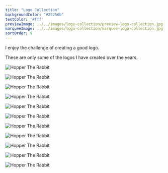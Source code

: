 ```yaml
---
title: "Logo Collection"
backgroundColor: "#25256b"
textColor: '#fff'
previewImage: ../../images/logo-collection/preview-logo-collection.jpg
marqueeImage: ../../images/logo-collection/marquee-logo-collection.jpg
sortOrder: 9
---
```


<IntroBlock>

I enjoy the challenge of creating a good logo.

</IntroBlock>

<TextBlock>
    
These are only some of the logos I have created over the years. 

</TextBlock>

<FigureSingleBlock>

![Hopper The Rabbit](../../images/logo-collection/natura11y-inclusive-framework.jpg)
    
</FigureSingleBlock>

<FigureSingleBlock>

![Hopper The Rabbit](../../images/logo-collection/the-little-church-around-the-corner.jpg)
    
</FigureSingleBlock>

<FigureSingleBlock>

![Hopper The Rabbit](../../images/logo-collection/visionlearning.jpg)
    
</FigureSingleBlock>

<FigureSingleBlock>

![Hopper The Rabbit](../../images/logo-collection/avidano-digital.jpg)
    
</FigureSingleBlock>

<FigureSingleBlock>

![Hopper The Rabbit](../../images/logo-collection/cheetah-conservation-fund.jpg)
    
</FigureSingleBlock>

<FigureSingleBlock>

![Hopper The Rabbit](../../images/logo-collection/ccf-kids.jpg)
    
</FigureSingleBlock>

<FigureSingleBlock>

![Hopper The Rabbit](../../images/logo-collection/nyc-poletop-manager.jpg)
    
</FigureSingleBlock>

<FigureSingleBlock>

![Hopper The Rabbit](../../images/logo-collection/half-to-help.jpg)
    
</FigureSingleBlock>

<FigureSingleBlock>

![Hopper The Rabbit](../../images/logo-collection/alegent-health-healty-living-cafe.jpg)
    
</FigureSingleBlock>

<FigureSingleBlock>

![Hopper The Rabbit](../../images/logo-collection/alegent-health-walk-to-save-babies.jpg)
    
</FigureSingleBlock>

<FigureSingleBlock>

![Hopper The Rabbit](../../images/logo-collection/chinook-building-centers.jpg)
    
</FigureSingleBlock>